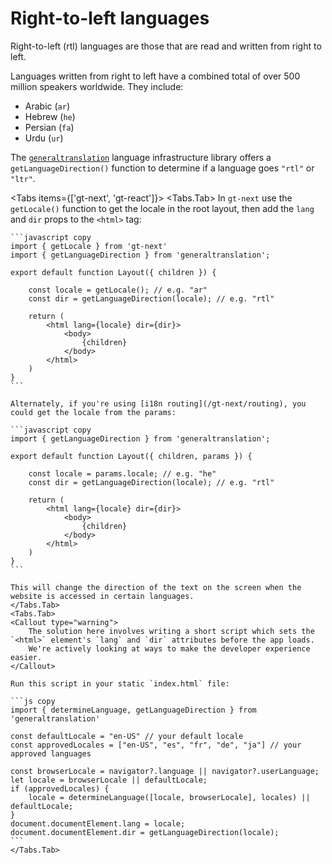 
# Right-to-left languages

Right-to-left (rtl) languages are those that are read and written from right to left.

Languages written from right to left have a combined total of over 500 million speakers worldwide. They include:

- Arabic (`ar`)
- Hebrew (`he`)
- Persian (`fa`)
- Urdu (`ur`)

The [`generaltranslation`](https://www.npmjs.com/package/generaltranslation) language infrastructure library 
offers a `getLanguageDirection()` function to determine if a language goes `"rtl"` or `"ltr"`.

<Tabs items={['gt-next', 'gt-react']}>
    <Tabs.Tab>
    In `gt-next` use the `getLocale()` function to get the locale in the root layout, then add the `lang` and `dir` props to the `<html>` tag:

    ```javascript copy
    import { getLocale } from 'gt-next'
    import { getLanguageDirection } from 'generaltranslation';

    export default function Layout({ children }) {
        
        const locale = getLocale(); // e.g. "ar"
        const dir = getLanguageDirection(locale); // e.g. "rtl"

        return (
            <html lang={locale} dir={dir}>
                <body> 
                    {children}
                </body>
            </html>
        )
    }
    ```
    
    Alternately, if you're using [i18n routing](/gt-next/routing), you could get the locale from the params:
    
    ```javascript copy
    import { getLanguageDirection } from 'generaltranslation';

    export default function Layout({ children, params }) {
        
        const locale = params.locale; // e.g. "he"
        const dir = getLanguageDirection(locale); // e.g. "rtl"

        return (
            <html lang={locale} dir={dir}>
                <body> 
                    {children}
                </body>
            </html>
        )
    }
    ```

    This will change the direction of the text on the screen when the website is accessed in certain languages.
    </Tabs.Tab>
    <Tabs.Tab> 
    <Callout type="warning">
        The solution here involves writing a short script which sets the `<html>` element's `lang` and `dir` attributes before the app loads. 
        We're actively looking at ways to make the developer experience easier.
    </Callout>

    Run this script in your static `index.html` file:

    ```js copy
    import { determineLanguage, getLanguageDirection } from 'generaltranslation'

    const defaultLocale = "en-US" // your default locale
    const approvedLocales = ["en-US", "es", "fr", "de", "ja"] // your approved languages

    const browserLocale = navigator?.language || navigator?.userLanguage;
    let locale = browserLocale || defaultLocale;
    if (approvedLocales) {
        locale = determineLanguage([locale, browserLocale], locales) || defaultLocale;
    }
    document.documentElement.lang = locale;
    document.documentElement.dir = getLanguageDirection(locale);
    ```
    </Tabs.Tab>
</Tabs>